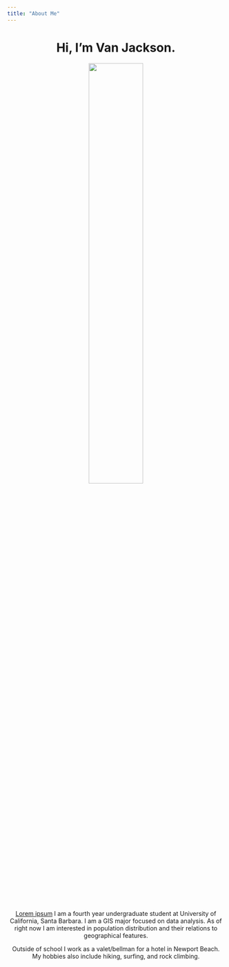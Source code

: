 ```yaml
---
title: "About Me"
---
```

  
<center>
# Hi, I'm Van Jackson.
![](img/IMG_5464.jpg){width="50%"}
<center>

[Lorem ipsum](https://www.lipsum.com/) I am a fourth year undergraduate student at University of California, Santa Barbara. I am a GIS major focused on data analysis. As of right now I am interested in population distribution and their relations to geographical features.

Outside of school I work as a valet/bellman for a hotel in Newport Beach. My hobbies also include hiking, surfing, and rock climbing.
